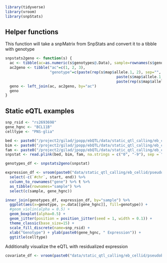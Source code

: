

```r
library(tidyverse)
library(vroom)
library(snpStats)
```
## Helper functions
This function will take a snpMatrix from SnpStats and convert it to a tibble with genotype
```r
snpstats2geno <- function(s) {
  ac <- tibble(ac=as.numeric(s$genotypes@.Data), sample=rownames(s$genotypes@.Data))
  ac2geno <- tibble("ac"=c(1, 2, 3), 
                    "genotype"=c(paste(rep(s$map$allele.1, 2), sep="", collapse=""), 
                                                  paste(s$map$allele.1, s$map$allele.2, sep="", collapse=""), 
                                                  paste(rep(s$map$allele.2, 2), sep="", collapse="")))
  geno <- left_join(ac, ac2geno, by="ac")
  geno
}
```


## Static eQTL examples
```r
snp_rsid <- "rs2693698"
gene_hgnc <- "BCL11B"
celltype <- "PNS-glia"
```


```r
bed <- paste0("/project2/gilad/jpopp/ebQTL/data/static_qtl_calling/eb_cellid/pseudobulk_tmm/basic/", celltype, "/genotypes_filtered_plink.bed")
bim <- paste0("/project2/gilad/jpopp/ebQTL/data/static_qtl_calling/eb_cellid/pseudobulk_tmm/basic/", celltype, "/genotypes_filtered_plink.bim")
fam <- paste0("/project2/gilad/jpopp/ebQTL/data/static_qtl_calling/eb_cellid/pseudobulk_tmm/basic/", celltype, "/genotypes_filtered_plink.fam")
snpstat <- read.plink(bed, bim, fam, na.strings = c("0", "-9"), sep = "." , select.subjects = NULL, select.snps = snp_rsid)

genotypes_df <- snpstats2geno(snpstat)
```

```r
expression_df <- vroom(paste0("data/static_qtl_calling/eb_cellid/pseudobulk_tmm/basic/", celltype, "/expression.bed.gz")) %>%
  select(-c(`#chr`, start, end)) %>%
  column_to_rownames("gene") %>% t %>%
  as_tibble(rownames="sample") %>%
  select(c(sample, gene_hgnc))
```

```r
inner_join(genotypes_df, expression_df, by="sample") %>%
  ggplot(aes(x=genotype, y=.data[[gene_hgnc]], fill=genotype)) +
  #geom_violin(alpha = 0.5) +
  geom_boxplot(alpha=0.5) +
  geom_jitter(position = position_jitter(seed = 1, width = 0.1)) +
  theme_classic(base_size=15) +
  scale_fill_discrete(name=snp_rsid) +
  xlab("Genotype") + ylab(paste0(gene_hgnc, " Expression")) +
  ggtitle(celltype)
```

Additionally visualize the eQTL with residualized expression
```r
covariate_df <- vroom(paste0("data/static_qtl_calling/eb_cellid/pseudobulk_tmm/basic/", celltype, "/expression.bed.gz")) 

```



